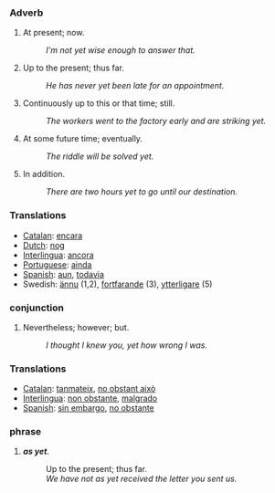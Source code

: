 === Adverb ===
#At present; now. 
#:''I'm not yet wise enough to answer that. ''
#Up to the present; thus far. 
#:''He has never yet been late for an appointment. ''
#Continuously up to this or that time; still. 
#:''The workers went to the factory early and are striking yet. ''
#At some future time; eventually. 
#:''The riddle will be solved yet. ''
#In addition. 
#:''There are two hours yet to go until our destination. ''

=== Translations ===
*[[Catalan]]: [[encara]]
*[[Dutch]]: [[nog]]
*[[Interlingua]]: [[ancora]]
*[[Portuguese]]: [[ainda]]
*[[Spanish]]: [[aun]], [[todavia]]
*Swedish: [[ännu]] (1,2), [[fortfarande]] (3), [[ytterligare]] (5)

=== conjunction ===
#­Nevertheless; however; but. 
#:''I thought I knew you, yet how wrong I was.'' 

=== Translations ===
*[[Catalan]]: [[tanmateix]], [[no obstant això]]
*[[Interlingua]]: [[non obstante]], [[malgrado]]
*[[Spanish]]: [[sin embargo]], [[no obstante]]

=== phrase ===
#''' ''as yet'' '''. 
#:Up to the present; thus far.
#:''We have not as yet received the letter you sent us.''